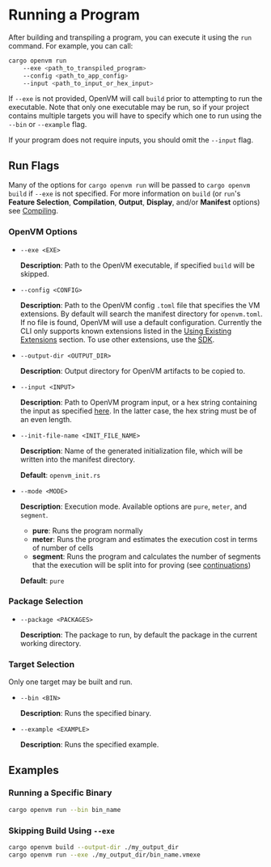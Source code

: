 # Running a Program

After building and transpiling a program, you can execute it using the `run` command. For example, you can call:

```bash
cargo openvm run
    --exe <path_to_transpiled_program>
    --config <path_to_app_config>
    --input <path_to_input_or_hex_input>
```

If `--exe` is not provided, OpenVM will call `build` prior to attempting to run the executable. Note that only one executable may be run, so if your project contains multiple targets you will have to specify which one to run using the `--bin` or `--example` flag.

If your program does not require inputs, you should omit the `--input` flag.

## Run Flags

Many of the options for `cargo openvm run` will be passed to `cargo openvm build` if `--exe` is not specified. For more information on `build` (or `run`'s **Feature Selection**, **Compilation**, **Output**, **Display**, and/or **Manifest** options) see [Compiling](/book/writing-apps/compiling-a-program).

### OpenVM Options

- `--exe <EXE>`

  **Description**: Path to the OpenVM executable, if specified `build` will be skipped.

- `--config <CONFIG>`

  **Description**: Path to the OpenVM config `.toml` file that specifies the VM extensions. By default will search the manifest directory for `openvm.toml`. If no file is found, OpenVM will use a default configuration. Currently the CLI only supports known extensions listed in the [Using Existing Extensions](/book/acceleration-using-extensions/overview) section. To use other extensions, use the [SDK](/book/advanced-usage/sdk).

- `--output-dir <OUTPUT_DIR>`

  **Description**: Output directory for OpenVM artifacts to be copied to.

- `--input <INPUT>`

  **Description**: Path to OpenVM program input, or a hex string containing the input as specified [here](/book/writing-apps/overview#inputs). In the latter case, the hex string must be of an even length.

- `--init-file-name <INIT_FILE_NAME>`

  **Description**: Name of the generated initialization file, which will be written into the manifest directory.

  **Default**: `openvm_init.rs`

- `--mode <MODE>`

  **Description**: Execution mode. Available options are `pure`, `meter`, and `segment`.
  - **pure**: Runs the program normally
  - **meter**: Runs the program and estimates the execution cost in terms of number of cells
  - **segment**: Runs the program and calculates the number of segments that the execution will be split into for proving (see [continuations](/specs/architecture/continuations))

  **Default**: `pure`

### Package Selection

- `--package <PACKAGES>`

  **Description**: The package to run, by default the package in the current working directory.

### Target Selection

Only one target may be built and run.

- `--bin <BIN>`

  **Description**: Runs the specified binary.

- `--example <EXAMPLE>`

  **Description**: Runs the specified example.

## Examples

### Running a Specific Binary

```bash
cargo openvm run --bin bin_name
```

### Skipping Build Using `--exe`

```bash
cargo openvm build --output-dir ./my_output_dir
cargo openvm run --exe ./my_output_dir/bin_name.vmexe
```
